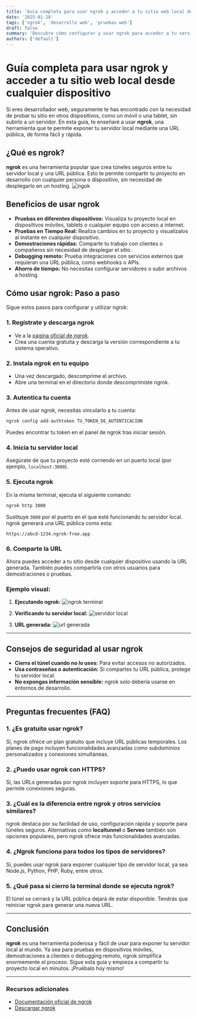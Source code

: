 ```yaml
---
title: 'Guía completa para usar ngrok y acceder a tu sitio web local desde cualquier dispositivo'
date: '2025-01-18'
tags: ['ngrok', 'desarrollo web', 'pruebas web']
draft: false
summary: 'Descubre cómo configurar y usar ngrok para acceder a tu servidor local desde cualquier dispositivo mediante una URL pública. Ideal para probar tu web en diferentes plataformas.'
authors: ['default']
---
```


# Guía completa para usar ngrok y acceder a tu sitio web local desde cualquier dispositivo

Si eres desarrollador web, seguramente te has encontrado con la necesidad de probar tu sitio en otros dispositivos, como un móvil o una tablet, sin subirlo a un servidor. En esta guía, te enseñaré a usar **ngrok**, una herramienta que te permite exponer tu servidor local mediante una URL pública, de forma fácil y rápida.

## ¿Qué es ngrok?

**ngrok** es una herramienta popular que crea túneles seguros entre tu servidor local y una URL pública. Esto te permite compartir tu proyecto en desarrollo con cualquier persona o dispositivo, sin necesidad de desplegarlo en un hosting.
![ngok](https://res.cloudinary.com/dq0pfesxe/image/upload/v1737289890/ngrok1_spekwz.png)

## Beneficios de usar ngrok

- **Pruebas en diferentes dispositivos:** Visualiza tu proyecto local en dispositivos móviles, tablets o cualquier equipo con acceso a internet.
- **Pruebas en Tiempo Real:** Realiza cambios en tu proyecto y visualízalos al instante en cualquier dispositivo.
- **Demostraciones rápidas:** Comparte tu trabajo con clientes o compañeros sin necesidad de desplegar el sitio.
- **Debugging remoto:** Prueba integraciones con servicios externos que requieran una URL pública, como webhooks o APIs.
- **Ahorro de tiempo:** No necesitas configurar servidores o subir archivos a hosting.

## Cómo usar ngrok: Paso a paso

Sigue estos pasos para configurar y utilizar ngrok:

### 1. Regístrate y descarga ngrok

- Ve a la [página oficial de ngrok](https://ngrok.com/).
- Crea una cuenta gratuita y descarga la versión correspondiente a tu sistema operativo.

### 2. Instala ngrok en tu equipo

- Una vez descargado, descomprime el archivo.
- Abre una terminal en el directorio donde descomprimiste ngrok.

### 3. Autentica tu cuenta

Antes de usar ngrok, necesitas vincularlo a tu cuenta:

```bash
ngrok config add-authtoken TU_TOKEN_DE_AUTENTICACION
```

Puedes encontrar tu token en el panel de ngrok tras iniciar sesión.

### 4. Inicia tu servidor local

Asegúrate de que tu proyecto esté corriendo en un puerto local (por ejemplo, `localhost:3000`).

### 5. Ejecuta ngrok

En la misma terminal, ejecuta el siguiente comando:

```bash
ngrok http 3000
```

Sustituye `3000` por el puerto en el que esté funcionando tu servidor local. ngrok generará una URL pública como esta:

```plaintext
https://abcd-1234.ngrok-free.app
```

### 6. Comparte la URL

Ahora puedes acceder a tu sitio desde cualquier dispositivo usando la URL generada. También puedes compartirla con otros usuarios para demostraciones o pruebas.

### Ejemplo visual:

1. **Ejecutando ngrok:**
   ![ngrok terminal](https://res.cloudinary.com/dq0pfesxe/image/upload/v1737287739/Captura_de_pantalla_2025-01-19_125330_ouf5ei.png)

2. **Verificando tu servidor local:**
   ![servidor local](https://res.cloudinary.com/dq0pfesxe/image/upload/v1737287770/Captura_de_pantalla_2025-01-19_125310_yoisui.png)

3. **URL generada:**
   ![url generada](https://res.cloudinary.com/dq0pfesxe/image/upload/v1737287813/Captura_de_pantalla_2025-01-19_125339_ig9k0b.png)

---

## Consejos de seguridad al usar ngrok

- **Cierra el túnel cuando no lo uses:** Para evitar accesos no autorizados.
- **Usa contraseñas o autenticación:** Si compartes tu URL pública, protege tu servidor local.
- **No expongas información sensible:** ngrok solo debería usarse en entornos de desarrollo.

---

## Preguntas frecuentes (FAQ)

### 1. ¿Es gratuito usar ngrok?

Sí, ngrok ofrece un plan gratuito que incluye URL públicas temporales. Los planes de pago incluyen funcionalidades avanzadas como subdominios personalizados y conexiones simultáneas.

### 2. ¿Puedo usar ngrok con HTTPS?

Sí, las URLs generadas por ngrok incluyen soporte para HTTPS, lo que permite conexiones seguras.

### 3. ¿Cuál es la diferencia entre ngrok y otros servicios similares?

ngrok destaca por su facilidad de uso, configuración rápida y soporte para túneles seguros. Alternativas como **localtunnel** o **Serveo** también son opciones populares, pero ngrok ofrece más funcionalidades avanzadas.

### 4. ¿Ngrok funciona para todos los tipos de servidores?

Sí, puedes usar ngrok para exponer cualquier tipo de servidor local, ya sea Node.js, Python, PHP, Ruby, entre otros.

### 5. ¿Qué pasa si cierro la terminal donde se ejecuta ngrok?

El túnel se cerrará y la URL pública dejará de estar disponible. Tendrás que reiniciar ngrok para generar una nueva URL.

---

## Conclusión

**ngrok** es una herramienta poderosa y fácil de usar para exponer tu servidor local al mundo. Ya sea para pruebas en dispositivos móviles, demostraciones a clientes o debugging remoto, ngrok simplifica enormemente el proceso. Sigue esta guía y empieza a compartir tu proyecto local en minutos. ¡Pruébalo hoy mismo!

---

### Recursos adicionales

- [Documentación oficial de ngrok](https://ngrok.com/docs)
- [Descargar ngrok](https://ngrok.com/download)
